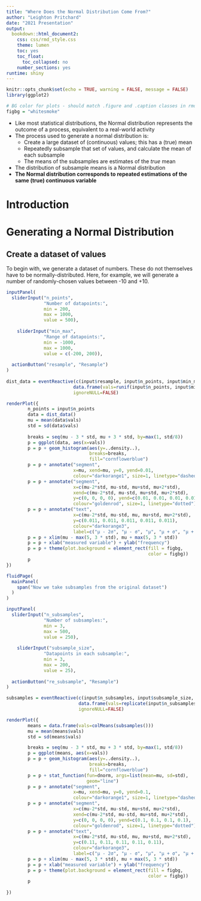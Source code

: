 ```yaml
---
title: "Where Does the Normal Distribution Come From?"
author: "Leighton Pritchard"
date: "2021 Presentation"
output:
  bookdown::html_document2:
    css: css/rmd_style.css
    theme: lumen
    toc: yes
    toc_float:
      toc_collapsed: no
    number_sections: yes
runtime: shiny
---
```


```r
knitr::opts_chunk$set(echo = TRUE, warning = FALSE, message = FALSE)
library(ggplot2)

# BG color for plots - should match .figure and .caption classes in rmd_style.css
figbg = "whitesmoke"
```

<div id="summary">
- Like most statistical distributions, the Normal distribution represents the outcome of a process, equivalent to a real-world activity
- The process used to generate a normal distribution is:
  - Create a large dataset of (continuous) values; this has a (true) mean
  - Repeatedly subsample that set of values, and calculate the mean of each subsample
  - The means of the subsamples are estimates of the *true* mean
- The distribution of subsample means is a Normal distribution
- **The Normal distribution corresponds to repeated estimations of the same (true) continuous variable**
</div>

# Introduction

# Generating a Normal Distribution

## Create a dataset of values

To begin with, we generate a dataset of numbers. These do not themselves have to be normally-distributed. Here, for example, we will generate a number of randomly-chosen values between -10 and +10.

```r
inputPanel(
  sliderInput("n_points",
              "Number of datapoints:",
              min = 200,
              max = 1000,
              value = 500),
  
    sliderInput("min_max",
              "Range of datapoints:",
              min = -1000,
              max = 1000,
              value = c(-200, 200)),
  
  actionButton("resample", "Resample")
)
  
dist_data = eventReactive(c(input$resample, input$n_points, input$min_max),
                         data.frame(vals=runif(input$n_points, input$min_max[1], input$min_max[2])),
                         ignoreNULL=FALSE)

renderPlot({
        n_points = input$n_points
        data = dist_data()
        mu = mean(data$vals)
        std = sd(data$vals)
  
        breaks = seq(mu - 3 * std, mu + 3 * std, by=max(1, std/8))      # set up the breakpoints between bars in the histogram
        p = ggplot(data, aes(x=vals))                                    # set up the ggplot with data
        p = p + geom_histogram(aes(y=..density..),                           # add a historgram layer
                               breaks=breaks,
                               fill="cornflowerblue")
        p = p + annotate("segment",                                          # show the mean as a dashed line
                         x=mu, xend=mu, y=0, yend=0.01,
                         colour="darkorange1", size=1, linetype="dashed")
        p = p + annotate("segment",                                          # show standard deviations as dotted lines
                         x=c(mu-2*std, mu-std, mu+std, mu+2*std),
                         xend=c(mu-2*std, mu-std, mu+std, mu+2*std),
                         y=c(0, 0, 0, 0), yend=c(0.01, 0.01, 0.01, 0.01),
                         colour="goldenrod", size=1, linetype="dotted")
        p = p + annotate("text",                                             # annotate the lines
                         x=c(mu-2*std, mu-std, mu, mu+std, mu+2*std),
                         y=c(0.011, 0.011, 0.011, 0.011, 0.011),
                         colour="darkorange3",
                         label=c("µ - 2σ", "µ - σ", "µ", "µ + σ", "µ + 2σ"))
        p = p + xlim(mu - max(5, 3 * std), mu + max(5, 3 * std))             # set x-axis limits
        p = p + xlab("measured variable") + ylab("frequency")                # add axis labels
        p = p + theme(plot.background = element_rect(fill = figbg,           # colour background
                                                     color = figbg))
        p    
})

fluidPage(
  mainPanel(
    span("Now we take subsamples from the original dataset")
  )
)

inputPanel(
  sliderInput("n_subsamples",
              "Number of subsamples:",
              min = 3,
              max = 500,
              value = 250),
  
    sliderInput("subsample_size",
              "Datapoints in each subsample:",
              min = 3,
              max = 200,
              value = 25),
  
  actionButton("re_subsample", "Resample")
)

subsamples = eventReactive(c(input$n_subsamples, input$subsample_size, input$re_subsample),
                           data.frame(vals=replicate(input$n_subsamples, sample(dist_data()$vals, input$subsample_size))),
                           ignoreNULL=FALSE)

renderPlot({
        means = data.frame(vals=colMeans(subsamples()))
        mu = mean(means$vals)
        std = sd(means$vals)

        breaks = seq(mu - 3 * std, mu + 3 * std, by=max(1, std/8))      # set up the breakpoints between bars in the histogram
        p = ggplot(means, aes(x=vals))                                    # set up the ggplot with data
        p = p + geom_histogram(aes(y=..density..),                           # add a historgram layer
                               breaks=breaks,
                               fill="cornflowerblue")
        p = p + stat_function(fun=dnorm, args=list(mean=mu, sd=std),          # add a layer with the Normal curve 
                              geom="line")
        p = p + annotate("segment",                                          # show the mean as a dashed line
                         x=mu, xend=mu, y=0, yend=0.1,
                         colour="darkorange1", size=1, linetype="dashed")
        p = p + annotate("segment",                                          # show standard deviations as dotted lines
                         x=c(mu-2*std, mu-std, mu+std, mu+2*std),
                         xend=c(mu-2*std, mu-std, mu+std, mu+2*std),
                         y=c(0, 0, 0, 0), yend=c(0.1, 0.1, 0.1, 0.1),
                         colour="goldenrod", size=1, linetype="dotted")
        p = p + annotate("text",                                             # annotate the lines
                         x=c(mu-2*std, mu-std, mu, mu+std, mu+2*std),
                         y=c(0.11, 0.11, 0.11, 0.11, 0.11),
                         colour="darkorange3",
                         label=c("µ - 2σ", "µ - σ", "µ", "µ + σ", "µ + 2σ"))
        p = p + xlim(mu - max(5, 3 * std), mu + max(5, 3 * std))             # set x-axis limits
        p = p + xlab("measured variable") + ylab("frequency")                # add axis labels
        p = p + theme(plot.background = element_rect(fill = figbg,           # colour background
                                                     color = figbg))
        p    
        
})
```
  
